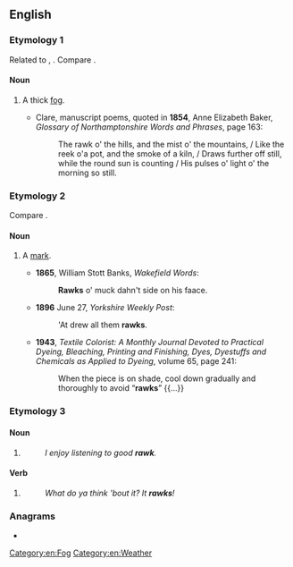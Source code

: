 ==English==

===Etymology 1===
Related to {{m|en|roke||mist; smoke}}, {{cog|sv|rök||smoke}}.<!--The ''English Dialect Dictionary'' records several alternative spellings, ''rauch'', ''rauk'', ''rork''.--> Compare {{m|en|raggy||foggy}}.

====Noun====
{{en-noun}}

# {{lb|en|Yorkshire}} A thick [[fog]].
#* {{rfdate|en}} Clare, manuscript poems, quoted in '''1854''', Anne Elizabeth Baker, ''Glossary of Northamptonshire Words and Phrases'', page 163:
#*: The rawk o&#39; the hills, and the mist o&#39; the mountains, / Like the reek o&#39;a pot, and the smoke of a kiln, / Draws further off still, while the round sun is counting / His pulses o&#39; light o&#39; the morning so still.

===Etymology 2===
Compare {{m|en|roke||defect in steel}}.

====Noun====
{{en-noun}}

# {{lb|en|UK|dialectal|possibly|obsolete}} A [[mark]].
#* '''1865''', William Stott Banks, ''Wakefield Words'':
#*: '''Rawks''' o' muck dahn't side on his faace.
#* '''1896''' June 27, ''Yorkshire Weekly Post'':
#*: 'At drew all them '''rawks'''.
#* '''1943''', ''Textile Colorist: A Monthly Journal Devoted to Practical Dyeing, Bleaching, Printing and Finishing, Dyes, Dyestuffs and Chemicals as Applied to Dyeing'', volume 65, page 241:
#*: When the piece is on shade, cool down gradually and thoroughly to avoid “'''rawks'''” {{...}}

===Etymology 3===

====Noun====
{{en-noun}}

# {{pronunciation spelling of|en|rock}}
#: ''I enjoy listening to good '''rawk'''.''

====Verb====
{{en-verb}}

# {{pronunciation spelling of|en|rock}}
#: ''What do ya think 'bout it? It '''rawks'''!''

===Anagrams===
* {{anagrams|en|a=akrw|Wark|wark}}

[[Category:en:Fog]]
[[Category:en:Weather]]